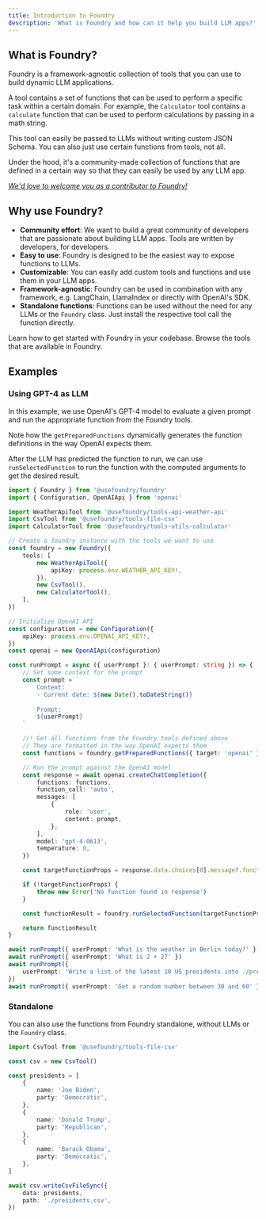 ```yaml
---
title: Introduction to Foundry
description: 'What is Foundry and how can it help you build LLM apps?'
---
```


## What is Foundry?

Foundry is a framework-agnostic collection of tools that you can use to build dynamic LLM applications.

A tool contains a set of functions that can be used to perform a specific task within a certain domain. For example, the `Calculator` tool contains a `calculate` function that can be used to perform calculations by passing in a math string.

This tool can easily be passed to LLMs without writing custom JSON Schema. You can also just use certain functions from tools, not all.

Under the hood, it's a community-made collection of functions that are defined in a certain way so that they can easily be used by any LLM app.

[_We'd love to welcome you as a contributor to Foundry!_](./contributing)

## Why use Foundry?

-   **Community effort**: We want to build a great community of developers that are passionate about building LLM apps. Tools are written by developers, for developers.
-   **Easy to use**: Foundry is designed to be the easiest way to expose functions to LLMs.
-   **Customizable**: You can easily add custom tools and functions and use them in your LLM apps.
-   **Framework-agnostic**: Foundry can be used in combination with any framework, e.g. LangChain, LlamaIndex or directly with OpenAI's SDK.
-   **Standalone functions**: Functions can be used without the need for any LLMs or the `Foundry` class. Just install the respective tool call the function directly.

<CardGroup cols={2}>
    <Card title="Quickstart" icon="play" href="./quickstart">
        Learn how to get started with Foundry in your codebase.
    </Card>
    <Card title="Tools" icon="toolbox" href="/tools">
        Browse the tools that are available in Foundry.
    </Card>
</CardGroup>

## Examples

### Using GPT-4 as LLM

In this example, we use OpenAI's GPT-4 model to evaluate a given prompt and run the appropriate function from the Foundry tools.

Note how the `getPreparedFunctions` dynamically generates the function definitions in the way OpenAI expects them.

After the LLM has predicted the function to run, we can use `runSelectedFunction` to run the function with the computed arguments to get the desired result.

```typescript openai.ts
import { Foundry } from '@usefoundry/foundry'
import { Configuration, OpenAIApi } from 'openai'

import WeatherApiTool from '@usefoundry/tools-api-weather-api'
import CsvTool from '@usefoundry/tools-file-csv'
import CalculatorTool from '@usefoundry/tools-utils-calculator'

// Create a foundry instance with the tools we want to use
const foundry = new Foundry({
    tools: [
        new WeatherApiTool({
            apiKey: process.env.WEATHER_API_KEY!,
        }),
        new CsvTool(),
        new CalculatorTool(),
    ],
})

// Initialize OpenAI API
const configuration = new Configuration({
    apiKey: process.env.OPENAI_API_KEY!,
})
const openai = new OpenAIApi(configuration)

const runPrompt = async ({ userPrompt }: { userPrompt: string }) => {
    // Set some context for the prompt
    const prompt = `
        Context:
        - Current date: ${new Date().toDateString()}
        
        Prompt:
        ${userPrompt}
    `

    //! Get all functions from the Foundry tools defined above
    // They are formatted in the way OpenAI expects them
    const functions = foundry.getPreparedFunctions({ target: 'openai' })

    // Run the prompt against the OpenAI model
    const response = await openai.createChatCompletion({
        functions: functions,
        function_call: 'auto',
        messages: [
            {
                role: 'user',
                content: prompt,
            },
        ],
        model: 'gpt-4-0613',
        temperature: 0,
    })

    const targetFunctionProps = response.data.choices[0].message?.function_call

    if (!targetFunctionProps) {
        throw new Error('No function found in response')
    }

    const functionResult = foundry.runSelectedFunction(targetFunctionProps)

    return functionResult
}

await runPrompt({ userPrompt: 'What is the weather in Berlin today?' })
await runPrompt({ userPrompt: 'What is 2 + 2?' })
await runPrompt({
    userPrompt: 'Write a list of the latest 10 US presidents into ./presidents.csv',
})
await runPrompt({ userPrompt: 'Get a random number between 30 and 60' })
```

### Standalone

You can also use the functions from Foundry standalone, without LLMs or the `Foundry` class.

```typescript standalone.ts
import CsvTool from '@usefoundry/tools-file-csv'

const csv = new CsvTool()

const presidents = [
    {
        name: 'Joe Biden',
        party: 'Democratic',
    },
    {
        name: 'Donald Trump',
        party: 'Republican',
    },
    {
        name: 'Barack Obama',
        party: 'Democratic',
    },
]

await csv.writeCsvFileSync({
    data: presidents,
    path: './presidents.csv',
})
```
